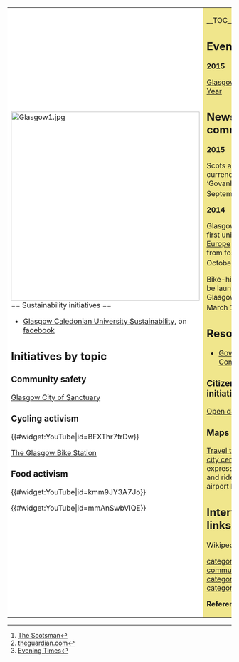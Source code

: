 {| cellpadding="8" cellspacing="0"
|- valign="top" 
| style="background:white" width="52%"|
[[File:Glasgow1.jpg|424px]]<br clear=left>
== Sustainability initiatives ==
*[http://www.gcu.ac.uk/sustainability/index.html Glasgow Caledonian University Sustainability], on [https://www.facebook.com/sustainabilityatgcu facebook]

== Initiatives by topic ==

=== Community safety ===

[http://www.cityofsanctuary.org/glasgow Glasgow City of Sanctuary]

=== Cycling activism ===

{{#widget:YouTube|id=BFXThr7trDw}}

[http://www.thebikestation.org.uk/glasgow/ The Glasgow Bike Station]

=== Food activism ===

{{#widget:YouTube|id=kmm9JY3A7Jo}}

{{#widget:YouTube|id=mmAnSwbVIQE}}

| style="background:khaki" |

__TOC__

== Events ==

'''2015''' 

[http://www.greenglasgow.com/ Glasgow’s Green Year]

== News and comment ==

'''2015'''

Scots area sets own currency with ‘Govanhill Pound’, September 24 <ref>[http://www.scotsman.com/news/odd/scots-area-sets-own-currency-with-govanhill-pound-1-3897300 The Scotsman]</ref>

'''2014''' 

Glasgow becomes first university in [[Europe]] to divest from fossil fuels, October 8 <ref>[http://www.theguardian.com/environment/2014/oct/08/glasgow-becomes-first-university-in-europe-to-divest-from-fossil-fuels theguardian.com]</ref>

Bike-hire scheme to be launched across Glasgow in May, March 18 <ref>[http://www.eveningtimes.co.uk/news/may-start-for-city-bike-hire-scheme-156138n.23707167 Evening Times]</ref>

== Resources ==
*[http://www.govanhillbaths.com/ Govanhill Baths Community Trust]

=== Citizens data initiative ===

[http://data.glasgow.gov.uk/ Open data Glasgow]

=== Maps ===

[http://www.quickmap.com/bl/glasgow-georgehouse1.htm Travel to Glasgow city centre], arrive by express bus, park and ride, subway, airport bus, train

== Interwiki links ==
Wikipedia: [[wikipedia:Glasgow|Glasgow]]


{{scaendmenu}}
[[category:Sustainable community action]]
[[category:Scotland]]
[[category:UK cities]]

'''References'''
{{Attrib sca ref|Glasgow}}
<references/>
|}